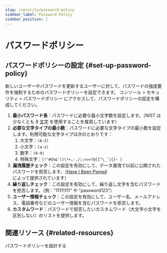 ```yaml
---
slug: /security/password-policy
sidebar_label: Password Policy
sidebar_position: 1
---
```


# パスワードポリシー

## パスワードポリシーの設定 \{#set-up-password-policy}

新しいユーザーやパスワードを更新するユーザーに対して、パスワードの強度要件を強制するためのパスワードポリシーを設定できます。<CloudLink to="/security/password-policy"> コンソール > セキュリティ > パスワードポリシー</CloudLink> にアクセスして、パスワードポリシーの設定を構成してください。

1. **最小パスワード長**：パスワードに必要な最小文字数を設定します。（NIST は少なくとも 8 [文字](https://pages.nist.gov/800-63-3/sp800-63b.html#sec5) を使用することを推奨しています）
2. **必要な文字タイプの最小数**：パスワードに必要な文字タイプの最小数を設定します。利用可能な文字タイプは次のとおりです：
   1. 大文字：`(A-Z)`
   2. 小文字：`(a-z)`
   3. 数字：`(0-9)`
   4. 特殊文字：``(!"#$%&'()\*+,-./:;<>=?@[]^\_`|{}~ )``
3. **漏洩履歴チェック**：この設定を有効にして、データ漏洩で以前に公開されたパスワードを拒否します。（[Have I Been Pwned](https://haveibeenpwned.com/Passwords) によって提供されています）
4. **繰り返しチェック**：この設定を有効にして、繰り返し文字を含むパスワードを拒否します。（例："11111111" や "password123"）
5. **ユーザー情報チェック**：この設定を有効にして、ユーザー名、メールアドレス、電話番号などのユーザー情報を含むパスワードを拒否します。
6. **カスタムワード**：パスワードで拒否したいカスタムワード（大文字小文字を区別しない）のリストを提供します。

## 関連リソース \{#related-resources}

<Url href="https://blog.logto.io/design-your-password-policy">パスワードポリシーを設計する</Url>
